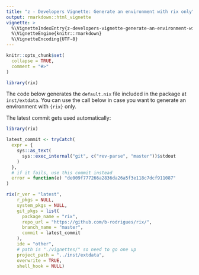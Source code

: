 ```yaml
---
title: "z - Developers Vignette: Generate an environment with rix only"
output: rmarkdown::html_vignette
vignette: >
  %\VignetteIndexEntry{z-developers-vignette-generate-an-environment-with-rix-only}
  %\VignetteEngine{knitr::rmarkdown}
  %\VignetteEncoding{UTF-8}
---
```


```r
knitr::opts_chunk$set(
  collapse = TRUE,
  comment = "#>"
)
```

```r
library(rix)
```

<!-- WARNING - This vignette is generated by {fusen} from dev/z-inst_rix.Rmd: do not edit by hand -->

The code below generates the `default.nix` file included in the package
at `inst/extdata`. You can use the call below in case you want to generate
an environment with `{rix}` only.

The latest commit gets used automatically:


```r
library(rix)

latest_commit <- tryCatch(
  expr = {
    sys::as_text(
      sys::exec_internal("git", c("rev-parse", "master"))$stdout
    )
  },
  # if it fails, use this commit instead
  error = function(e) "de009f777266a2836da26a5f3e118c7dcf911087"
)

rix(r_ver = "latest",
    r_pkgs = NULL,
    system_pkgs = NULL,
    git_pkgs = list(
      package_name = "rix",
      repo_url = "https://github.com/b-rodrigues/rix/",
      branch_name = "master",
      commit = latest_commit
    ),
    ide = "other",
    # path is "./vignettes/" so need to go one up
    project_path = "../inst/extdata",
    overwrite = TRUE,
    shell_hook = NULL)
```

